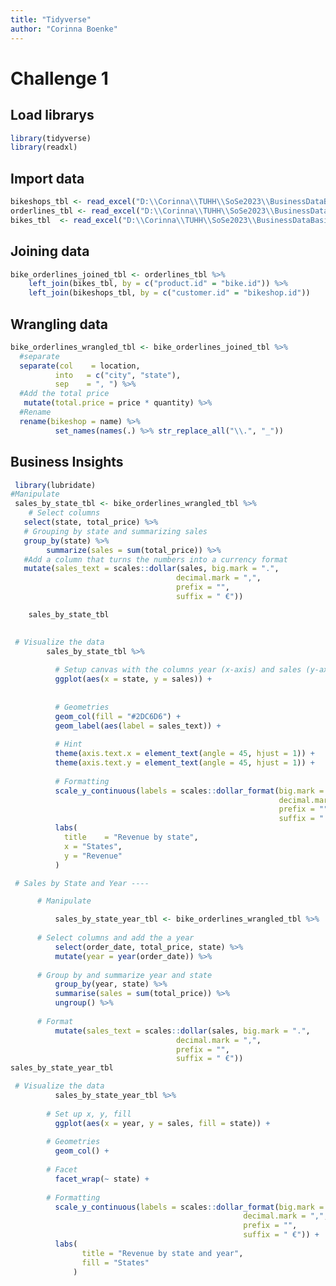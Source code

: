 ```yaml
---
title: "Tidyverse"
author: "Corinna Boenke"
---
```

# Challenge 1

## Load librarys
```r
library(tidyverse)
library(readxl)
```
## Import data
```r
bikeshops_tbl <- read_excel("D:\\Corinna\\TUHH\\SoSe2023\\BusinessDataBasics\\ss23-bdsb-CorinnaB123\\Data\\bikeshops.xlsx")
orderlines_tbl <- read_excel("D:\\Corinna\\TUHH\\SoSe2023\\BusinessDataBasics\\ss23-bdsb-CorinnaB123\\Data\\orderlines.xlsx")
bikes_tbl  <- read_excel("D:\\Corinna\\TUHH\\SoSe2023\\BusinessDataBasics\\ss23-bdsb-CorinnaB123\\Data\\bikes.xlsx")
```
## Joining data
```r
bike_orderlines_joined_tbl <- orderlines_tbl %>%
    left_join(bikes_tbl, by = c("product.id" = "bike.id")) %>%
    left_join(bikeshops_tbl, by = c("customer.id" = "bikeshop.id"))

```
## Wrangling data
```r
bike_orderlines_wrangled_tbl <- bike_orderlines_joined_tbl %>%
  #separate
  separate(col    = location,
          into   = c("city", "state"),
          sep    = ", ") %>%
  #Add the total price
   mutate(total.price = price * quantity) %>%
  #Rename
  rename(bikeshop = name) %>%
          set_names(names(.) %>% str_replace_all("\\.", "_"))

```
## Business Insights

```r
 library(lubridate)
#Manipulate
 sales_by_state_tbl <- bike_orderlines_wrangled_tbl %>%
    # Select columns
   select(state, total_price) %>%
   # Grouping by state and summarizing sales
   group_by(state) %>% 
        summarize(sales = sum(total_price)) %>%
   #Add a column that turns the numbers into a currency format
   mutate(sales_text = scales::dollar(sales, big.mark = ".", 
                                     decimal.mark = ",", 
                                     prefix = "", 
                                     suffix = " €"))

    sales_by_state_tbl
   
```


```r
 # Visualize the data
        sales_by_state_tbl %>%
          
          # Setup canvas with the columns year (x-axis) and sales (y-axis)
          ggplot(aes(x = state, y = sales)) +
          
          
          # Geometries
          geom_col(fill = "#2DC6D6") + 
          geom_label(aes(label = sales_text)) +
          
          # Hint
          theme(axis.text.x = element_text(angle = 45, hjust = 1)) +
          theme(axis.text.y = element_text(angle = 45, hjust = 1)) +
          
          # Formatting
          scale_y_continuous(labels = scales::dollar_format(big.mark = ".", 
                                                            decimal.mark = ",", 
                                                            prefix = "", 
                                                            suffix = " €")) +
          labs(
            title    = "Revenue by state",
            x = "States",
            y = "Revenue"
          )
```

```r
 # Sales by State and Year ----

      # Manipulate

          sales_by_state_year_tbl <- bike_orderlines_wrangled_tbl %>%
  
      # Select columns and add the a year
          select(order_date, total_price, state) %>%
          mutate(year = year(order_date)) %>%
  
      # Group by and summarize year and state
          group_by(year, state) %>%
          summarise(sales = sum(total_price)) %>%
          ungroup() %>%
  
      # Format
          mutate(sales_text = scales::dollar(sales, big.mark = ".", 
                                     decimal.mark = ",", 
                                     prefix = "", 
                                     suffix = " €"))
sales_by_state_year_tbl
```


```r
 # Visualize the data
          sales_by_state_year_tbl %>%
  
        # Set up x, y, fill
          ggplot(aes(x = year, y = sales, fill = state)) +
  
        # Geometries
          geom_col() + 
  
        # Facet
          facet_wrap(~ state) +
  
        # Formatting
          scale_y_continuous(labels = scales::dollar_format(big.mark = ".", 
                                                    decimal.mark = ",", 
                                                    prefix = "", 
                                                    suffix = " €")) +
          labs(
                title = "Revenue by state and year",
                fill = "States"
              )
```

